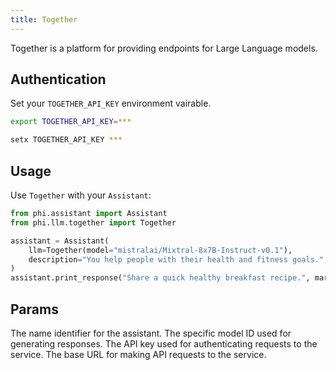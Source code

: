 ```yaml
---
title: Together
---
```


Together is a platform for providing endpoints for Large Language models.

## Authentication

Set your `TOGETHER_API_KEY` environment vairable.

<CodeGroup>

```bash Mac
export TOGETHER_API_KEY=***
```

```bash Windows
setx TOGETHER_API_KEY ***
```

</CodeGroup>

## Usage

Use `Together` with your `Assistant`:

<CodeGroup>

```python assistant.py
from phi.assistant import Assistant
from phi.llm.together import Together

assistant = Assistant(
    llm=Together(model="mistralai/Mixtral-8x7B-Instruct-v0.1"),
    description="You help people with their health and fitness goals.",
)
assistant.print_response("Share a quick healthy breakfast recipe.", markdown=True)
```

</CodeGroup>

## Params

<ResponseField name="name" type="str" default="Together">
  The name identifier for the assistant.
</ResponseField>
<ResponseField
  name="model"
  type="str"
  default="mistralai/Mixtral-8x7B-Instruct-v0.1"
>
  The specific model ID used for generating responses.
</ResponseField>
<ResponseField name="api_key" type="str">
  The API key used for authenticating requests to the service.
</ResponseField>
<ResponseField name="base_url" type="str">
  The base URL for making API requests to the service.
</ResponseField>
